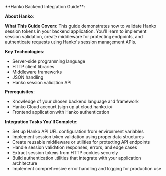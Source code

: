 
<div class="hidden">
**Hanko Backend Integration Guide**:

**About Hanko**:
<HankoAbout />

**What This Guide Covers**: This guide demonstrates how to validate Hanko session tokens in your backend application. You'll learn to implement session validation, create middleware for protecting endpoints, and authenticate requests using Hanko's session management APIs.

**Key Technologies**:
- Server-side programming language
- HTTP client libraries
- Middleware frameworks
- JSON handling
- Hanko session validation API

**Prerequisites**:
- Knowledge of your chosen backend language and framework
- Hanko Cloud account (sign up at cloud.hanko.io)
- Frontend application with Hanko authentication

**Integration Tasks You'll Complete**:
- Set up Hanko API URL configuration from environment variables
- Implement session token validation using proper data structures
- Create reusable middleware or utilities for protecting API endpoints
- Handle session validation responses, errors, and edge cases
- Extract session tokens from HTTP cookies securely
- Build authentication utilities that integrate with your application architecture
- Implement comprehensive error handling and logging for production use
</div>